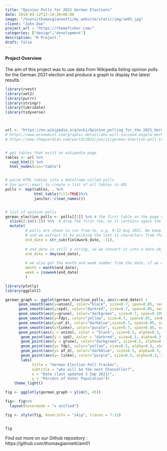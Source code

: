```yaml
---
title: "Opinion Polls for 2021 German Elections"
date: 2019-05-12T12:14:34+06:00
image: "/Users/thomasgiannetti/my_website/static/img/im05.jpg"
client: "John Doe"
project_url : "https://themefisher.com/"
categories: ["design","development"]
description: "R Project."
draft: false
---
```


#### Project Overview

The aim of this project was to use data from Wikipedia listing opinion polls for the German 2021 election and produce a graph to display the latest results.

```r

library(rvest)
library(xml2)
library(purrr)
library(stringr)
library(lubridate)
library(tidyverse)



url <- "https://en.wikipedia.org/wiki/Opinion_polling_for_the_2021_German_federal_election"
# https://www.economist.com/graphic-detail/who-will-succeed-angela-merkel
# https://www.theguardian.com/world/2021/jun/21/german-election-poll-tracker-who-will-be-the-next-chancellor


# get tables that exist on wikipedia page 
tables <- url %>% 
  read_html() %>% 
  html_nodes(css="table")


# parse HTML tables into a dataframe called polls 
# Use purr::map() to create a list of all tables in URL
polls <- map(tables, . %>% 
             html_table(fill=TRUE)%>% 
             janitor::clean_names())


# list of opinion polls
german_election_polls <- polls[[1]] %>% # the first table on the page contains the list of all opinions polls
  slice(2:(n()-1)) %>%  # drop the first row, as it contains again the variable names and last row that contains 2017 results
  mutate(
         # polls are shown to run from-to, e.g. 9-13 Aug 2021. We keep the last date, 13 Aug here, as the poll date
         # and we extract it by picking the last 11 characters from that field
         end_date = str_sub(fieldwork_date, -11),
         
         # end_date is still a string, so we convert it into a date object using lubridate::dmy()
         end_date = dmy(end_date),
         
         # we also get the month and week number from the date, if we want to do analysis by month- week, etc.
         month = month(end_date),
         week = isoweek(end_date)
         )
```

```r
library(plotly)
library(ggplot2)
```

```r
german_graph <- ggplot(german_election_polls, aes(x=end_date)) +
      geom_smooth(aes(y=union), color="black", size=0.7, span=0.05, se=FALSE)+
      geom_smooth(aes(y=spd), color="darkred", size=0.7, span=0.05, se=FALSE)+     
      geom_smooth(aes(y=grune), color="darkgreen", size=0.7, span=0.105, se=FALSE)+
      geom_smooth(aes(y=fdp), color="yellow", size=0.7, span=0.05, se=FALSE)+
      geom_smooth(aes(y=af_d), color="darkblue",size=0.7, span=0.05, se=FALSE)+
      geom_smooth(aes(y=linke), color="purple", size=0.7, span=0.05, se=FALSE) +
      geom_point(aes(y = union), color = "black", size=0.5, alpha=0.3, show.legend = FALSE) +
       geom_point(aes(y = spd), color = "darkred", size=0.5, alpha=0.3, show.legend = FALSE) +
       geom_point(aes(y = grune), color="darkgreen", size=0.5, alpha=0.3, show.legend = FALSE) +
       geom_point(aes(y= fdp), color="yellow", size=0.5, alpha=0.3, show.legend = FALSE) +
       geom_point(aes(y= af_d), color="darkblue", size=0.5, alpha=0.3, show.legend = FALSE) +
       geom_point(aes(y= linke), color="purple", size=0.5, alpha=0.3, show.legend = FALSE) +
       labs(
            title = "German Election Poll Tracker",
            subtitle = "who will be the next Chancellor?",
            x = "Date (last updated 3 Sep 2021)",
            y = "Percent of Voter Population")+
    theme_light()

fig <- ggplotly(german_graph + ylim(5, 45))

fig<- fig%>%
  layout(hovermode = "x unified")

fig <- style(fig, hoverinfo = "skip", traces = 7:13)


fig
```


Find out more on our Github repository :
https://github.com/thomasgiannetti/am01

